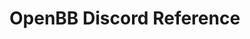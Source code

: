 # OpenBB Discord Reference


<ul className="grid grid-cols-1 md:grid-cols-2 lg:grid-cols-3 xl:grid-cols-4 gap-4 -ml-6">

<ReferenceCard
        title="alerts"
        description="create delete list update"
        url="/bot/reference/discord/alerts"
    />
<ReferenceCard
        title="autopost"
        description="add list remove"
        url="/bot/reference/discord/autopost"
    />
<ReferenceCard
        title="charts"
        description="c15m c3m c5m cc cd chart chartfib chartsr cm cw"
        url="/bot/reference/discord/charts"
    />
<ReferenceCard
        title="crypto"
        description="bigprints bio compfees fees ir prints top tvl chart table"
        url="/bot/reference/discord/crypto"
    />
<ReferenceCard
        title="darkpool"
        description="allblocks alldp allprints bigprints levels sectors summary topsum"
        url="/bot/reference/discord/darkpool"
    />
<ReferenceCard
        title="discovery"
        description="arktrades contracts fgindex halts holidays house ipolist senate splits trendingst wsb"
        url="/bot/reference/discord/discovery"
    />
<ReferenceCard
        title="duedilligence"
        description="ah analyst bio customer divinfo earnings ermove est financials insiders instholdings nexter pm pt sec splits supplier ytd"
        url="/bot/reference/discord/duedilligence"
    />
<ReferenceCard
        title="economy"
        description="calendar commodities currencies fedrates glbonds indices revrepo usbonds yieldcurve"
        url="/bot/reference/discord/economy"
    />
<ReferenceCard
        title="flow"
        description="bigflow day opening prem sectors sumday sumexp summary sumtop sumweek unu weekly"
        url="/bot/reference/discord/flow"
    />
<ReferenceCard
        title="fun"
        description="8ball flip urban"
        url="/bot/reference/discord/fun"
    />
<ReferenceCard
        title="general"
        description="futures heatchart heatmap markets news quote ta watchlist"
        url="/bot/reference/discord/general"
    />
<ReferenceCard
        title="government"
        description="contracts house senate"
        url="/bot/reference/discord/government"
    />
<ReferenceCard
        title="info"
        description="about serverid stats support"
        url="/bot/reference/discord/info"
    />
<ReferenceCard
        title="nft"
        description="chart collection top"
        url="/bot/reference/discord/nft"
    />
<ReferenceCard
        title="options"
        description="chains equitypc gamma highiv hist indexpc info itm maxpain oi oichart smile stats topoi topoichange topstrikevol topvol topvoletf unu uoastock vol vsurf"
        url="/bot/reference/discord/options"
    />
<ReferenceCard
        title="pop"
        description="1d 1hr"
        url="/bot/reference/discord/pop"
    />
<ReferenceCard
        title="screeners"
        description="ah ah_all all pm pm_all technical"
        url="/bot/reference/discord/screeners"
    />
<ReferenceCard
        title="short_data"
        description="borrowed hsi shortrate shortvol topshortvol"
        url="/bot/reference/discord/short_data"
    />
</ul>
